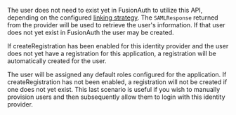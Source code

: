 
The user does not need to exist yet in FusionAuth to utilize this API, depending on the configured [linking strategy](/docs/v1/tech/identity-providers/#linking-strategies). The `SAMLResponse` returned from the provider will be used to retrieve the user's information. If that user does not yet exist in FusionAuth the user may be created.

If <InlineField>createRegistration</InlineField> has been enabled for this identity provider and the user does not yet have a registration for this application, a registration will be automatically created for the user.

The user will be assigned any default roles configured for the application. If <InlineField>createRegistration</InlineField> has not been enabled, a registration will not be created if one does not yet exist. This last scenario is useful if you wish to manually provision users and then subsequently allow them to login with this identity provider.
